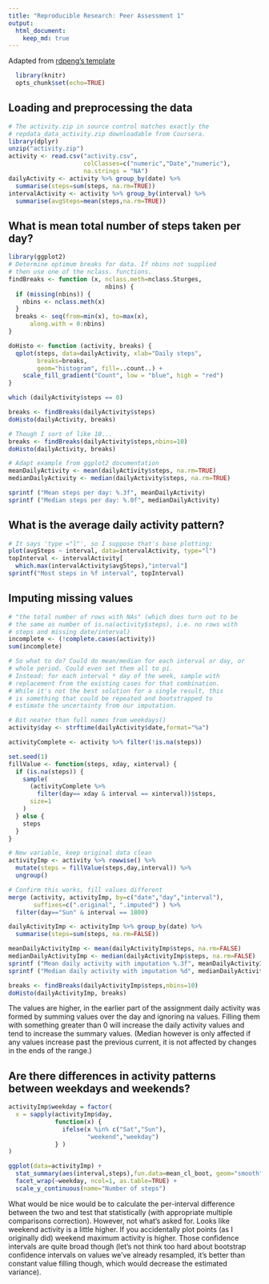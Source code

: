 ```yaml
---
title: "Reproducible Research: Peer Assessment 1"
output: 
  html_document:
    keep_md: true
---
```


Adapted from [rdpeng's template](https://github.com/rdpeng/RepData_PeerAssessment1)

```r
  library(knitr)
  opts_chunk$set(echo=TRUE)
```

## Loading and preprocessing the data
```r
# The activity.zip in source control matches exactly the
# repdata_data_activity.zip downloadable from Coursera.
library(dplyr)
unzip("activity.zip")
activity <- read.csv("activity.csv",
                     colClasses=c("numeric","Date","numeric"),
                     na.strings = "NA")
dailyActivity <- activity %>% group_by(date) %>%
  summarise(steps=sum(steps, na.rm=TRUE))
intervalActivity <- activity %>% group_by(interval) %>%
  summarise(avgSteps=mean(steps,na.rm=TRUE))
```


## What is mean total number of steps taken per day?
```r
library(ggplot2)
# Determine optimum breaks for data. If nbins not supplied
# then use one of the nclass. functions.
findBreaks <- function (x, nclass.meth=nclass.Sturges,
                           nbins) {
  if (missing(nbins)) {
    nbins <- nclass.meth(x)
  }
  breaks <- seq(from=min(x), to=max(x),
      along.with = 0:nbins)
}

doHisto <- function (activity, breaks) {
  qplot(steps, data=dailyActivity, xlab="Daily steps",
        breaks=breaks,
        geom="histogram", fill=..count..) +
    scale_fill_gradient("Count", low = "blue", high = "red")
}

which (dailyActivity$steps == 0)

breaks <- findBreaks(dailyActivity$steps)
doHisto(dailyActivity, breaks)

# Though I sort of like 10...
breaks <- findBreaks(dailyActivity$steps,nbins=10)
doHisto(dailyActivity, breaks)

# Adapt example from ggplot2 documentation
meanDailyActivity <- mean(dailyActivity$steps, na.rm=TRUE)
medianDailyActivity <- median(dailyActivity$steps, na.rm=TRUE)

sprintf ("Mean steps per day: %.3f", meanDailyActivity)
sprintf ("Median steps per day: %.0f", medianDailyActivity)
```


## What is the average daily activity pattern?
```r
# It says 'type ="l"', so I suppose that's base plotting:
plot(avgSteps ~ interval, data=intervalActivity, type="l")
topInterval <- intervalActivity[
  which.max(intervalActivity$avgSteps),"interval"]
sprintf("Most steps in %f interval", topInterval)

```


## Imputing missing values
```r
# "the total number of rows with NAs" (which does turn out to be
# the same as number of is.na(activity$steps), i.e. no rows with
# steps and missing date/interval)
incomplete <- (!complete.cases(activity))
sum(incomplete)

# So what to do? Could do mean/median for each interval or day, or
# whole period. Could even set them all to pi.
# Instead: for each interval * day of the week, sample with
# replacement from the existing cases for that combination.
# While it's not the best solution for a single result, this
# is something that could be repeated and bootstrapped to
# estimate the uncertainty from our imputation.

# Bit neater than full names from weekdays()
activity$day <- strftime(dailyActivity$date,format="%a")

activityComplete <- activity %>% filter(!is.na(steps))

set.seed(1)
fillValue <- function(steps, xday, xinterval) {
  if (is.na(steps)) {
    sample(
      (activityComplete %>%
        filter(day== xday & interval == xinterval))$steps,
      size=1
    )
  } else {
    steps
  }
}

# New variable, keep original data clean
activityImp <- activity %>% rowwise() %>%
  mutate(steps = fillValue(steps,day,interval)) %>%
  ungroup()

# Confirm this works, fill values different
merge (activity, activityImp, by=c("date","day","interval"),
       suffixes=c(".original", ".imputed") ) %>%
  filter(day=="Sun" & interval == 1800)

dailyActivityImp <- activityImp %>% group_by(date) %>%
  summarise(steps=sum(steps, na.rm=FALSE))

meanDailyActivityImp <- mean(dailyActivityImp$steps, na.rm=FALSE)
medianDailyActivityImp <- median(dailyActivityImp$steps, na.rm=FALSE)
sprintf ("Mean daily activity with imputation %.3f", meanDailyActivityImp)
sprintf ("Median daily activity with imputation %d", medianDailyActivityImp)

breaks <- findBreaks(dailyActivityImp$steps,nbins=10)
doHisto(dailyActivityImp, breaks)
```

The values are higher, in the earlier part of the assignment daily activity was formed by summing values over the day and ignoring na values. Filling them with something greater than 0 will increase the daily activity values and tend to increase the summary values. (Median however is only affected if any values increase past the previous current, it is not affected by changes in the ends of the range.)


## Are there differences in activity patterns between weekdays and weekends?
```r

activityImp$weekday = factor(
  x = sapply(activityImp$day,
             function(x) {
               ifelse(x %in% c("Sat","Sun"),
                      "weekend","weekday")
             } )
)

ggplot(data=activityImp) +
  stat_summary(aes(interval,steps),fun.data=mean_cl_boot, geom="smooth") +
  facet_wrap(~weekday, ncol=1, as.table=TRUE) +
  scale_y_continuous(name="Number of steps")
```

What would be nice would be to calculate the per-interval difference between the two and test that statistically (with appropriate multiple comparisons correction). However, not what's asked for. Looks like weekend activity is a little higher. If you accidentally plot points (as I originally did) weekend maximum activity is higher. Those confidence intervals are quite broad though (let's not think too hard about bootstrap confidence intervals on values we've already resampled, it's better than constant value filling though, which would decrease the estimated variance).